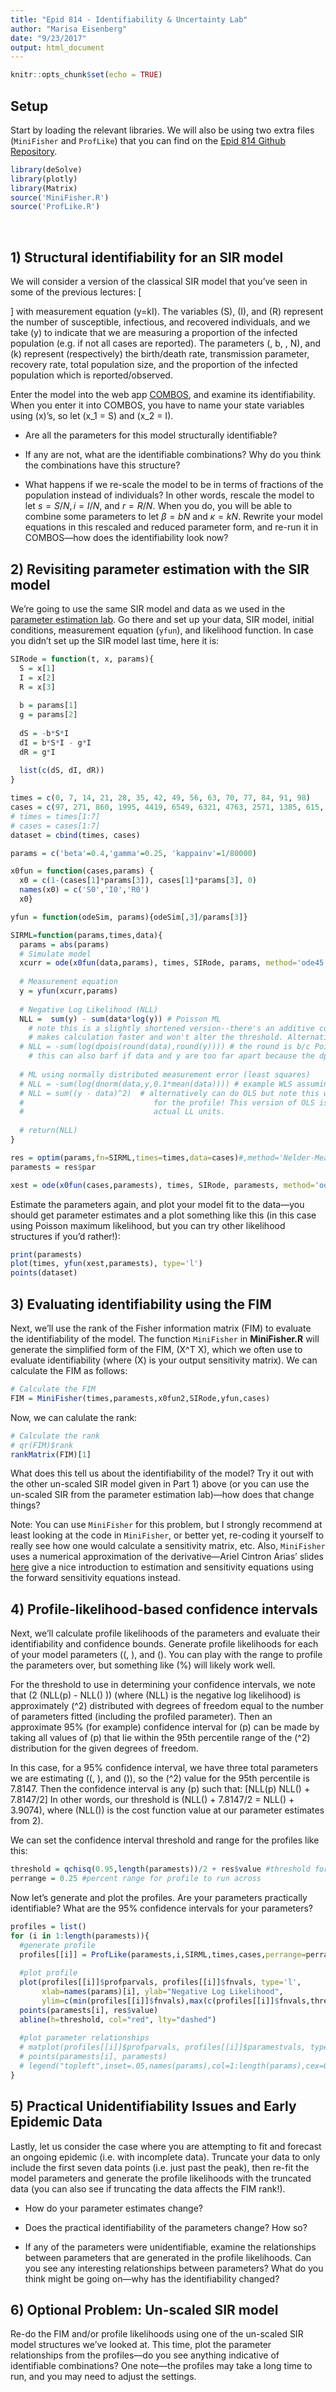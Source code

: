 ```yaml
---
title: "Epid 814 - Identifiability & Uncertainty Lab"
author: "Marisa Eisenberg"
date: "9/23/2017"
output: html_document
---
```


```r
knitr::opts_chunk$set(echo = TRUE)
```

## Setup
Start by loading the relevant libraries. We will also be using two extra files (`MiniFisher` and `ProfLike`) that you can find on the [Epid 814 Github Repository](https://github.com/epimath/epid-814-materials/tree/master/Labs/IdentifiabilityUncertainty).

```r
library(deSolve)
library(plotly)
library(Matrix)
source('MiniFisher.R')
source('ProfLike.R')
```

<br>

## 1) Structural identifiability for an SIR model
We will consider a version of the classical SIR model that you've seen in some of the previous lectures:
\[
\begin{aligned}
\dot{S} &= \mu N -b S I - \mu S\\
\dot{I} &=b S I-(\mu+\gamma) I\\
\dot{R} &= \gamma I - \mu R\\   
\end{aligned}
\]
with measurement equation \(y=kI\). The variables \(S\), \(I\), and \(R\) represent the number of susceptible, infectious, and recovered individuals, and we take \(y\) to indicate that we are measuring a proportion of the infected population (e.g. if not all cases are reported). The parameters \(\mu, b, \gamma, N\), and \(k\) represent (respectively) the birth/death rate, transmission parameter, recovery rate, total population size, and the proportion of the infected population which is reported/observed. 

Enter the model into the web app [COMBOS](http://biocyb1.cs.ucla.edu/combos/), and examine its identifiability. When you enter it into COMBOS, you have to name your state variables using \(x\)'s, so let \(x_1 = S\) and \(x_2 = I\). 

- Are all the parameters for this model structurally identifiable?

- If any are not, what are the identifiable combinations? Why do you think the combinations have this structure?

- What happens if we re-scale the model to be in terms of fractions of the population instead of individuals? In other words, rescale the model to let $s = S/N, i = I/N,$ and $r = R/N$. When you do, you will be able to combine some parameters to let $\beta = bN$ and $\kappa = kN$. Rewrite your model equations in this rescaled and reduced parameter form, and re-run it in COMBOS---how does the identifiability look now?

## 2) Revisiting parameter estimation with the SIR model

We're going to use the same SIR model and data as we used in the [parameter estimation lab](https://epimath.github.io/epid-814-materials/Labs/EstimationLab/). 
Go there and set up your data, SIR model, initial conditions, measurement equation (`yfun`), and likelihood function. In case you didn't set up the SIR model last time, here it is:

```r
SIRode = function(t, x, params){
  S = x[1]
  I = x[2]
  R = x[3]
  
  b = params[1]
  g = params[2]
  
  dS = -b*S*I
  dI = b*S*I - g*I
  dR = g*I
  
  list(c(dS, dI, dR))
}
```

```r
times = c(0, 7, 14, 21, 28, 35, 42, 49, 56, 63, 70, 77, 84, 91, 98)
cases = c(97, 271, 860, 1995, 4419, 6549, 6321, 4763, 2571, 1385, 615, 302, 159, 72, 34)
# times = times[1:7]
# cases = cases[1:7]
dataset = cbind(times, cases)

params = c('beta'=0.4,'gamma'=0.25, 'kappainv'=1/80000)

x0fun = function(cases,params) {
  x0 = c(1-(cases[1]*params[3]), cases[1]*params[3], 0)
  names(x0) = c('S0','I0','R0')
  x0}

yfun = function(odeSim, params){odeSim[,3]/params[3]} 

SIRML=function(params,times,data){
  params = abs(params)
  # Simulate model
  xcurr = ode(x0fun(data,params), times, SIRode, params, method='ode45')
  
  # Measurement equation
  y = yfun(xcurr,params)
  
  # Negative Log Likelihood (NLL)
  NLL =  sum(y) - sum(data*log(y)) # Poisson ML
    # note this is a slightly shortened version--there's an additive constant term missing but it 
    # makes calculation faster and won't alter the threshold. Alternatively, can do:
  # NLL = -sum(log(dpois(round(data),round(y)))) # the round is b/c Poisson is for (integer) count data
    # this can also barf if data and y are too far apart because the dpois will be ~0, which makes the log angry
  
  # ML using normally distributed measurement error (least squares)
  # NLL = -sum(log(dnorm(data,y,0.1*mean(data)))) # example WLS assuming sigma = 0.1*mean(data)
  # NLL = sum((y - data)^2)  # alternatively can do OLS but note this will mess with the thresholds 
  #                             for the profile! This version of OLS is off by a scaling factor from
  #                             actual LL units.
  
  # return(NLL) 
}

res = optim(params,fn=SIRML,times=times,data=cases)#,method='Nelder-Mead')
paramests = res$par

xest = ode(x0fun(cases,paramests), times, SIRode, paramests, method='ode45')
```

Estimate the parameters again, and plot your model fit to the data---you should get parameter estimates and a plot something like this (in this case using Poisson maximum likelihood, but you can try other likelihood structures if you'd rather!):
```r
print(paramests)
plot(times, yfun(xest,paramests), type='l')
points(dataset)
```

## 3) Evaluating identifiability using the FIM

Next, we'll use the rank of the Fisher information matrix (FIM) to evaluate the identifiability of the model. The function `MiniFisher` in **MiniFisher.R** will generate the simplified form of the FIM, \(X^T X\), which we often use to evaluate identifiability (where \(X\) is your output sensitivity matrix). We can calculate the FIM as follows:

```r
# Calculate the FIM
FIM = MiniFisher(times,paramests,x0fun2,SIRode,yfun,cases)
```

Now, we can calulate the rank:

```r
# Calculate the rank
# qr(FIM)$rank
rankMatrix(FIM)[1]
```

What does this tell us about the identifiability of the model? Try it out with the other un-scaled SIR model given in Part 1) above (or you can use the un-scaled SIR from the parameter estimation lab)---how does that change things?

Note: You can use `MiniFisher` for this problem, but I strongly recommend at least looking at the code in `MiniFisher`, or better yet, re-coding it yourself to really see how one would calculate a sensitivity matrix, etc. Also, `MiniFisher` uses a numerical approximation of the derivative---Ariel Cintron Arias' slides [here](http://www.nimbios.org/wordpress-training/parameter/wp-content/uploads/sites/14/2014/03/ols_sir_lecture.pdf) give a nice introduction to estimation and sensitivity equations using the forward sensitivity equations instead. 


## 4) Profile-likelihood-based confidence intervals

Next, we'll calculate profile likelihoods of the parameters and evaluate their identifiability and confidence bounds. Generate profile likelihoods for each of your model parameters (\(\beta, \gamma\), and \(\kappa\). You can play with the range to profile the parameters over, but something like \(\pm25\%\) will likely work well. 

For the threshold to use in determining your confidence intervals, we note that \(2 (NLL(p) - NLL(\hat{p}) )\) (where \(NLL\) is the negative log likelihood) is approximately \(\chi^2\) distributed with degrees of freedom equal to the number of parameters fitted (including the profiled parameter). Then an approximate 95% (for example) confidence interval for \(p\) can be made by taking all values of \(p\) that lie within the 95th percentile range of the \(\chi^2\) distribution for the given degrees of freedom. 

In this case, for a 95% confidence interval, we have three total parameters we are estimating (\(\beta, \gamma\), and \(\kappa\)), so the \(\chi^2\) value for the 95th percentile is 7.8147. Then the confidence interval is any \(p\) such that:
\[NLL(p) \leq NLL(\hat{p}) + 7.8147/2\]
In other words, our threshold is \(NLL(\hat{p}) + 7.8147/2 = NLL(\hat{p}) + 3.9074\), where \(NLL(\hat{p})\) is the cost function value at our parameter estimates from 2).

We can set the confidence interval threshold and range for the profiles like this:
```r
threshold = qchisq(0.95,length(paramests))/2 + res$value #threshold for confidence intervals
perrange = 0.25 #percent range for profile to run across
```

Now let's generate and plot the profiles. Are your parameters practically identifiable? What are the 95% confidence intervals for your parameters?
```r
profiles = list()
for (i in 1:length(paramests)){
  #generate profile
  profiles[[i]] = ProfLike(paramests,i,SIRML,times,cases,perrange=perrange)
  
  #plot profile
  plot(profiles[[i]]$profparvals, profiles[[i]]$fnvals, type='l',
       xlab=names(params)[i], ylab="Negative Log Likelihood",
       ylim=c(min(profiles[[i]]$fnvals),max(c(profiles[[i]]$fnvals,threshold))))
  points(paramests[i], res$value)
  abline(h=threshold, col="red", lty="dashed")
  
  #plot parameter relationships
  # matplot(profiles[[i]]$profparvals, profiles[[i]]$paramestvals, type='l',xlab=names(params)[i],ylab="Estimated Parameter Value")
  # points(paramests[i], paramests)
  # legend("topleft",inset=.05,names(params),col=1:length(params),cex=0.8,fill=seq_len(length(params)))
}
```

## 5) Practical Unidentifiability Issues and Early Epidemic Data
Lastly, let us consider the case where you are attempting to fit and forecast an ongoing epidemic (i.e. with incomplete data). Truncate your data to only include the first seven data points (i.e. just past the peak), then re-fit the model parameters and generate the profile likelihoods with the truncated data (you can also see if truncating the data affects the FIM rank!). 

- How do your parameter estimates change?

- Does the practical identifiability of the parameters change? How so?

- If any of the parameters were unidentifiable, examine the relationships between parameters that are generated in the profile likelihoods. Can you see any interesting relationships between parameters? What do you think might be going on---why has the identifiability changed?



## 6) Optional Problem: Un-scaled SIR model
Re-do the FIM and/or profile likelihoods using one of the un-scaled SIR model structures we've looked at. This time, plot the parameter relationships from the profiles---do you see anything indicative of identifiable combinations? One note---the profiles may take a long time to run, and you may need to adjust the settings.

